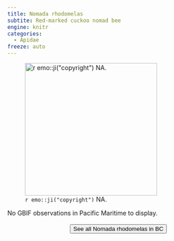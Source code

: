```yaml
---
title: Nomada rhodomelas
subtite: Red-marked cuckoo nomad bee
engine: knitr
categories:
  - Apidae
freeze: auto
---
```

![`r emo::ji("copyright")` NA.](/files/no_bee.png){height=300}



No GBIF observations in Pacific Maritime to display.
<br><br>
<center>


<a href="NA"><button type="button" class="btn btn-secondary">See all Nomada rhodomelas in BC <i class="fa-solid fa-arrow-up-right-from-square"></i> </button></a>
</center>
